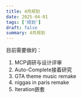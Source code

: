 ```yaml
---
title: 4月规划
date: 2025-04-01
tags: ['规划']
draft: false
summary: 4月规划
---
```


目前需要做的：

1. MCP调研与设计评审
2. Auto-Complete接着研究
3. GTA theme music remake
4. niggas in paris remake
5. Iteration嵌套
